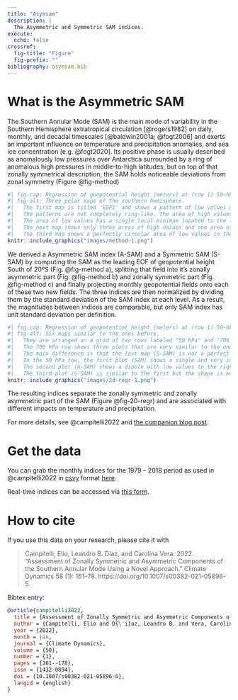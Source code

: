 ```yaml
---
title: "Asymsam"
description: |
  The Asymmetric and Symmetric SAM indices.
execute:
  echo: false  
crossref:
  fig-title: "Figure"  
  fig-prefix: ""
bibliography: asymsam.bib
---
```


# What is the Asymmetric SAM

The Southern Annular Mode (SAM) is the main mode of variability in the Southern Hemisphere extratropical circulation [@rogers1982] on daily, monthly, and decadal timescales [@baldwin2001a; @fogt2006] and exerts an important influence on temperature and precipitation anomalies, and sea ice concentration [e.g. @fogt2020].
Its positive phase is usually described as anomalously low pressures over Antarctica surrounded by a ring of anomalous high pressures in middle-to-high latitudes, but on top of that zonally symmetrical description, the SAM holds noticeable deviations from zonal symmetry (Figure @fig-method)

```r
#| fig-cap: Regression of geopotential height (meters) at (row 1) 50~hPa and (row 2) 700~hPa with (column a) SAM, (column b) A-SAM, and (column c) S-SAM for the 1979 -- 2018 period. The regression patterns for A-SAM and S-SAM are the result of one multiple regression using both indices. Points marked on panel b.2 are the location of the reference points used by @raphael2004 for their Zonal Wave 3 index.
#| fig-alt: Three polar maps of the southern hemisphere. 
#|   The first map is titled 'EOF1' and shows a pattern of low values near the center (high latitudes) and high values more to the sides (lower latitudes). 
#|   The patterns are not completely ring-like. The area of high values have thre distinct local maxima arranged in equal distance.
#|   The area of low values has a single local minimum located to the left and between two of the local maxima mentioned before.
#|   The next map shows only three areas of high values and one area of low value which coincide with the local maxima and minima from the first figure. 
#|   The third map shows a perfectly circular area of low values in the center and a perfect ring of high values surrounding it.
knitr::include_graphics("images/method-1.png")
```


We derived a Asymmetric SAM index (A-SAM) and a Symmetric SAM (S-SAM) by computing the SAM as the leading EOF of geopotential height South of 20ºS (Fig. @fig-method a), splitting that field into it's zonally asymmetric part (Fig. @fig-method b) and zonally symmetric part (Fig. @fig-method c) and finally projecting monthly geopotential fields onto each of these two new fields.
The three indices are then normalized by dividing them by the standard deviation of the SAM index at each level.
As a result, the magnitudes between indices are comparable, but only SAM index has unit standard deviation per definition.

```r
#| fig.cap: Regression of geopotential height (meters) at (row 1) 50~hPa and (row 2) 700~hPa with (column a) SAM, (column b) A-SAM, and (column c) S-SAM for the 1979 -- 2018 period. The regression patterns for A-SAM and S-SAM are the result of one multiple regression using both indices. Points marked on panel b.2 are the location of the reference points used by @raphael2004 for their Zonal Wave 3 index.
#| fig-alt: Six maps similar to the ones before. 
#|   They are arranged on a grid of two rows labeled "50 hPa" and "700 hPa" and three columns named "SAM", "A-SAM" and "S-SAM".
#|   The 700 hPa row shows three plots that are very similar to the ones in Figure 1. 
#|   The main difference is that the last map (S-SAM) is not a perfect ring, and has some small deviations from a perfect circle. 
#|   In the 50 hPa row, the first plot (SAM) shows a single and very intense area of low values at high latitudes which is slightly off-centre. ç
#|   The second plot (A-SAM) shows a dipole with low values to the right and high values to the left with the South Pole in between them. 
#|   The third plot (S-SAM) is similar to the first but the shape is much closer to a circle and more closel-centered in the South Pole. 
knitr::include_graphics("images/2d-regr-1.png")
```




The resulting indices separate the zonally symmetric and zonally asymmetric part of the SAM (Figure @fig-20-regr) and are associated with different impacts on temperature and precipitation.

For more details, see @campitelli2022 and [the companion blog post](https://eliocamp.github.io/scrapbook/posts/2021-08-09-asymsam/).

# Get the data

You can grab the monthly indices for the 1979 -- 2018 period as used in @campitelli2022 in [csvy](https://csvy.org/) format [here](/data/indices.csv).

Real-time indices can be accessed via [this form](/get-data).

# How to cite

If you use this data on your research, please cite it with

> Campitelli, Elio, Leandro B. Díaz, and Carolina Vera.
> 2022.
> "Assessment of Zonally Symmetric and Asymmetric Components of the Southern Annular Mode Using a Novel Approach." Climate Dynamics 58 (1): 161--78.
> https://doi.org/10.1007/s00382-021-05896-5.

Bibtex entry:

``` bibtex
@article{campitelli2022,
  title = {Assessment of Zonally Symmetric and Asymmetric Components of the {{Southern Annular Mode}} Using a Novel Approach},
  author = {Campitelli, Elio and D{\'i}az, Leandro B. and Vera, Carolina},
  year = {2022},
  month = jan,
  journal = {Climate Dynamics},
  volume = {58},
  number = {1},
  pages = {161--178},
  issn = {1432-0894},
  doi = {10.1007/s00382-021-05896-5},
  langid = {english}
}
```
